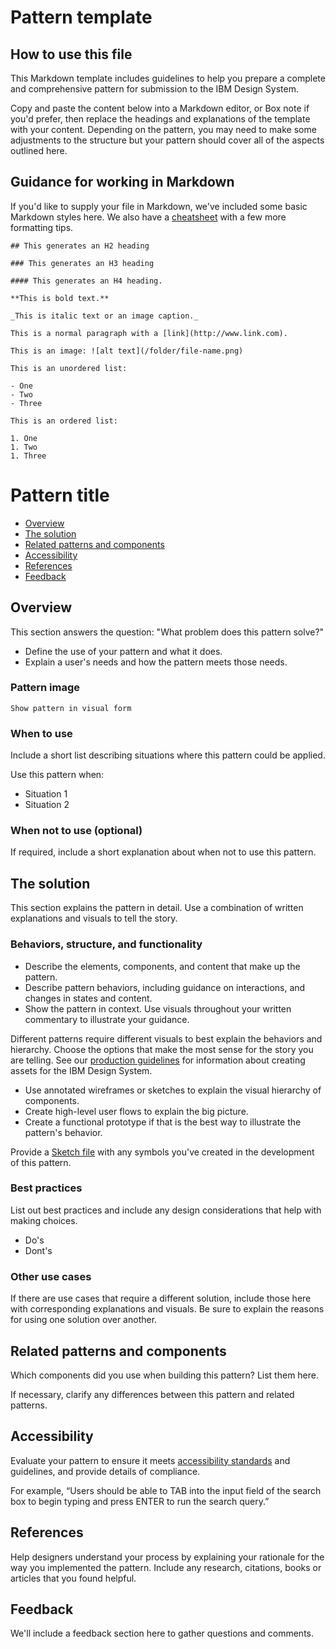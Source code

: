 # Pattern template

## How to use this file

This Markdown template includes guidelines to help you prepare a complete and comprehensive pattern for submission to the IBM Design System.

Copy and paste the content below into a Markdown editor, or Box note if you'd prefer, then replace the headings and explanations of the template with your content. Depending on the pattern, you may need to make some adjustments to the structure but your pattern should cover all of the aspects outlined here.

## Guidance for working in Markdown

If you'd like to supply your file in Markdown, we've included some basic Markdown styles here. We also have a [cheatsheet](https://gatsby-theme-carbon.now.sh/components/markdown) with a few more formatting tips.

```
## This generates an H2 heading

### This generates an H3 heading

#### This generates an H4 heading.

**This is bold text.**

_This is italic text or an image caption._

This is a normal paragraph with a [link](http://www.link.com).

This is an image: ![alt text](/folder/file-name.png)

This is an unordered list:

- One
- Two
- Three

This is an ordered list:

1. One
1. Two
1. Three
```

# Pattern title

- [Overview](#overview)
- [The solution](#the-solution)
- [Related patterns and components](#related-patterns-and-components)
- [Accessibility](#accessibility)
- [References](#references)
- [Feedback](#feedback)

## Overview

This section answers the question: "What problem does this pattern solve?"

- Define the use of your pattern and what it does.
- Explain a user's needs and how the pattern meets those needs.

### Pattern image

`Show pattern in visual form`

### When to use

Include a short list describing situations where this pattern could be applied.

Use this pattern when:

- Situation 1
- Situation 2

### When not to use (optional)

If required, include a short explanation about when not to use this pattern.

## The solution

This section explains the pattern in detail. Use a combination of written explanations and visuals to tell the story.

### Behaviors, structure, and functionality

- Describe the elements, components, and content that make up the pattern.
- Describe pattern behaviors, including guidance on interactions, and changes in states and content.
- Show the pattern in context. Use visuals throughout your written commentary to illustrate your guidance.

Different patterns require different visuals to best explain the behaviors and hierarchy. Choose the options that make the most sense for the story you are telling. See our [production guidelines](https://github.com/carbon-design-system/carbon-website/wiki/Production-guidelines) for information about creating assets for the IBM Design System.

- Use annotated wireframes or sketches to explain the visual hierarchy of components.
- Create high-level user flows to explain the big picture.
- Create a functional prototype if that is the best way to illustrate the pattern's behavior.

Provide a [Sketch file](https://www.sketch.com/docs/getting-started/) with any symbols you've created in the development of this pattern.

### Best practices

List out best practices and include any design considerations that help with making choices.

- Do's
- Dont's

### Other use cases

If there are use cases that require a different solution, include those here with corresponding explanations and visuals. Be sure to explain the reasons for using one solution over another.

## Related patterns and components

Which components did you use when building this pattern? List them here.

If necessary, clarify any differences between this pattern and related patterns.

## Accessibility

Evaluate your pattern to ensure it meets [accessibility standards](/guidelines/accessibility/overview) and guidelines, and provide details of compliance.

For example, “Users should be able to TAB into the input field of the search box to begin typing and press ENTER to run the search query.”

## References

Help designers understand your process by explaining your rationale for the way you implemented the pattern. Include any research, citations, books or articles that you found helpful.

## Feedback

We'll include a feedback section here to gather questions and comments.
